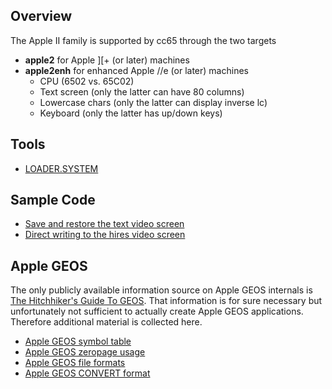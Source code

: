 == Overview ==

The Apple II family is supported by cc65 through the two targets

* '''apple2''' for Apple <nowiki>][+</nowiki> (or later) machines
* '''apple2enh''' for enhanced Apple //e (or later) machines
** CPU (6502 vs. 65C02)
** Text screen (only the latter can have 80 columns)
** Lowercase chars (only the latter can display inverse lc)
** Keyboard (only the latter has up/down keys)

== Tools ==

* [[LOADER.SYSTEM]]

== Sample Code ==

* [[Apple II Screen|Save and restore the text video screen]]
* [[Apple-II-Hires-Screen|Direct writing to the hires video screen]]

== Apple GEOS ==

The only publicly available information source on Apple GEOS internals is [https://archive.org/details/The_Hitchhikers_Guide_to_GEOS The Hitchhiker's Guide To GEOS]. That information is for sure necessary but unfortunately not sufficient to actually create Apple GEOS applications. Therefore additional material is collected here.

* [[Apple GEOS symbol table]]
* [[Apple GEOS zeropage usage]]
* [[Apple GEOS file formats]]
* [[Apple GEOS CONVERT format]]